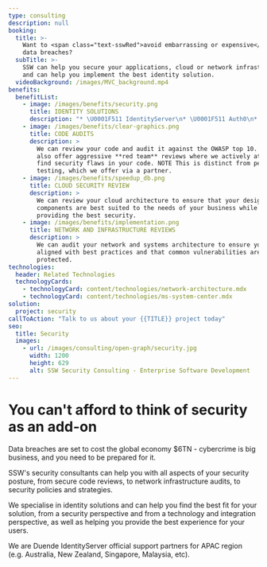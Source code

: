 ```yaml
---
type: consulting
description: null
booking:
  title: >-
    Want to <span class="text-sswRed">avoid embarrassing or expensive</span>
    data breaches?
  subTitle: >-
    SSW can help you secure your applications, cloud or network infrastructure,
    and can help you implement the best identity solution.
  videoBackground: /images/MVC_background.mp4
benefits:
  benefitList:
    - image: /images/benefits/security.png
      title: IDENTITY SOLUTIONS
      description: "* \U0001F511 IdentityServer\n* \U0001F511 Auth0\n* \U0001F511 Azure AD B2C\n\n"
    - image: /images/benefits/clear-graphics.png
      title: CODE AUDITS
      description: >
        We can review your code and audit it against the OWASP top 10. We can
        also offer aggressive **red team** reviews where we actively attempt to
        find security flaws in your code. NOTE This is distinct from penetration
        testing, which we offer via a partner.
    - image: /images/benefits/speedup_db.png
      title: CLOUD SECURITY REVIEW
      description: >
        We can review your cloud architecture to ensure that your design and
        components are best suited to the needs of your business while also
        providing the best security.
    - image: /images/benefits/implementation.png
      title: NETWORK AND INFRASTRUCTURE REVIEWS
      description: >
        We can audit your network and systems architecture to ensure you are
        aligned with best practices and that common vulnerabilities are
        protected.
technologies:
  header: Related Technologies
  technologyCards:
    - technologyCard: content/technologies/network-architecture.mdx
    - technologyCard: content/technologies/ms-system-center.mdx
solution:
  project: security
callToAction: "Talk to us about your {{TITLE}} project today"
seo:
  title: Security
  images:
    - url: /images/consulting/open-graph/security.jpg
      width: 1200
      height: 629
      alt: SSW Security Consulting - Enterprise Software Development
---
```


# You can't afford to think of **security** as an add-on

<VideoEmbed url="https://www.youtube.com/watch?v=uk_YFezVAuw" />

Data breaches are set to cost the global economy $6TN - cybercrime is big business, and you need to be prepared for it.

SSW's security consultants can help you with all aspects of your security posture, from secure code reviews, to network infrastructure audits, to security policies and strategies.

We specialise in identity solutions and can help you find the best fit for your solution, from a security perspective and from a technology and integration perspective, as well as helping you provide the best experience for your users.

We are Duende IdentityServer official support partners for APAC region (e.g. Australia, New Zealand, Singapore, Malaysia, etc).

